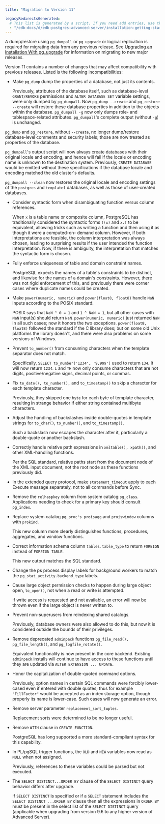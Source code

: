 ```yaml
---
title: "Migration to Version 11"

legacyRedirectsGenerated:
  # This list is generated by a script. If you need add entries, use the `legacyRedirects` key.
  - "/edb-docs/d/edb-postgres-advanced-server/installation-getting-started/upgrade-guide/11/EDB_Postgres_Advanced_Server_Upgrade_Guide.1.18.html"
---
```


A dump/restore using `pg_dumpall` or `pg_upgrade` or logical replication is required for migrating data from any previous release. See [Upgrading an Installation With pg_upgrade](03_upgrading_an_installation_with_pg_upgrade/#upgrading_an_installation_with_pg_upgrade) for information on migrating to new major releases.

Version 11 contains a number of changes that may affect compatibility with previous releases. Listed is the following incompatibilities:

-  Make `pg_dump` dump the properties of a database, not just its contents.

   Previously, attributes of the database itself, such as database-level `GRANT/REVOKE` permissions and `ALTER DATABASE SET` variable settings, were only dumped by `pg_dumpall`. Now `pg_dump --create` and `pg_restore --create` will restore these database properties in addition to the objects within the database. `pg_dumpall -g` now only dumps role- and tablespace-related attributes. `pg_dumpall`'s complete output (without `-g`) is unchanged.
  
  `pg_dump` and `pg_restore`, without `--create`, no longer dump/restore database-level comments and security labels; those are now treated as properties of the database.
  
  `pg_dumpall`'s output script will now always create databases with their original locale and encoding, and hence will fail if the locale or encoding name is unknown to the destination system. Previously, `CREATE DATABASE` would be emitted without these specifications if the database locale and encoding matched the old cluster's defaults.

  `pg_dumpall --clean` now restores the original locale and encoding settings of the `postgres` and `template1` databases, as well as those of user-created databases.

- Consider syntactic form when disambiguating function versus column references.

  When `x` is a table name or composite column, PostgreSQL has traditionally considered the syntactic forms `f(x)` and `x.f` to be equivalent, allowing tricks such as writing a function and then using it as though it were a computed-on- demand column. However, if both interpretations are feasible, the column interpretation was always chosen, leading to surprising results if the user intended the function interpretation. Now, if there is ambiguity, the interpretation that matches the syntactic form is chosen.

- Fully enforce uniqueness of table and domain constraint names.

  PostgreSQL expects the names of a table's constraints to be distinct, and likewise for the names of a domain's constraints. However, there was not rigid enforcement of this, and previously there were corner cases where duplicate names could be created.

- Make `power(numeric, numeric)` and `power(float8, float8)` handle `NaN` inputs according to the POSIX standard.

  POSIX says that `NaN ^ 0 = 1` and `1 ^ NaN = 1`, but all other cases with `NaN` input(s) should return `NaN.power(numeric, numeric)` just returned `NaN` in all such cases; now it honors the two exceptions. `power(float8, float8)` followed the standard if the C library does; but on some old Unix platforms the library doesn't, and there were also problems on some versions of Windows.

- Prevent `to_number()` from consuming characters when the template separator does not match.

  Specifically, `SELECT to_number('1234', '9,999')` used to return `134`. It will now return `1234`. `L` and `TH` now only consume characters that are not digits, positive/negative signs, decimal points, or commas.

- Fix `to_date(), to_number(),` and `to_timestamp()` to skip a character for each template character.
  
  Previously, they skipped one `byte` for each byte of template character, resulting in strange behavior if either string contained multibyte characters.

- Adjust the handling of backslashes inside double-quotes in template strings for `to_char()`, `to_number()`, and `to_timestamp()`.

  Such a backslash now escapes the character after it, particularly a double-quote or another backslash.

- Correctly handle relative path expressions in `xmltable(), xpath()`, and other XML-handling functions.

  Per the SQL standard, relative paths start from the document node of the XML input document, not the root node as these functions previously did.

- In the extended query protocol, make `statement_timeout` apply to each Execute message separately, not to all commands before Sync.

- Remove the `relhaspkey` column from system catalog `pg_class`. Applications needing to check for a primary key should consult `pg_index`.

- Replace system catalog `pg_proc's proisagg` and `proiswindow` columns with `prokind`.
  
  This new column more clearly distinguishes functions, procedures, aggregates, and window functions.

- Correct information schema column `tables.table_type` to return `FOREIGN` instead of `FOREIGN TABLE`.

  This new output matches the SQL standard.

- Change the ps process display labels for background workers to match the
  `pg_stat_activity.backend_type` labels.

- Cause large object permission checks to happen during large object open,
  `lo_open()`, not when a read or write is attempted.

  If write access is requested and not available, an error will now be thrown even if
  the large object is never written to.

- Prevent non-superusers from reindexing shared catalogs.

  Previously, database owners were also allowed to do this, but now it is considered outside the bounds of their privileges.

- Remove deprecated `adminpack` functions `pg_file_read(), pg_file_length()`, and `pg_logfile_rotate()`.
  
  Equivalent functionality is now present in the core backend. Existing `adminpack` installs will continue to have access to these functions until they are updated via `ALTER EXTENSION ... UPDATE`.

- Honor the capitalization of double-quoted command options.

  Previously, option names in certain SQL commands were forcibly lower-cased even if entered with double quotes; thus for example `"FillFactor"` would be accepted as an index storage option, though properly its name is lower-case. Such cases will now generate an error.
  
- Remove server parameter `replacement_sort_tuples`.

  Replacement sorts were determined to be no longer useful.

- Remove `WITH` clause in `CREATE FUNCTION`.
  
  PostgreSQL has long supported a more standard-compliant syntax for this capability.

- In PL/pgSQL trigger functions, the `OLD` and `NEW` variables now read as `NULL` when not assigned.

  Previously, references to these variables could be parsed but not executed.

- The `SELECT DISTINCT...ORDER BY` clause of the `SELECT DISTINCT` query behavior differs after upgrade.
  
  If `SELECT DISTINCT` is specified or if a `SELECT` statement includes the `SELECT DISTINCT ...ORDER BY` clause then all the expressions in `ORDER BY` must be present in the select list of the `SELECT DISTINCT` query (applicable when upgrading from version 9.6 to any higher version of Advanced Server).